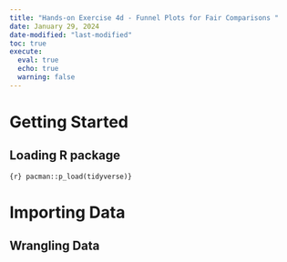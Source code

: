 ```yaml
---
title: "Hands-on Exercise 4d - Funnel Plots for Fair Comparisons "
date: January 29, 2024
date-modified: "last-modified"
toc: true
execute: 
  eval: true
  echo: true
  warning: false
---
```


# Getting Started

## Loading R package

`{r} pacman::p_load(tidyverse)}`

# Importing Data

## Wrangling Data
